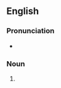 {{also|well-willer}}
==English==

===Pronunciation===
* {{rhymes|en|ɪlə(ɹ)|s=3}}

===Noun===
{{en-noun}}

# {{lb|en|archaic}} {{alternative form of|en|well-willer}}